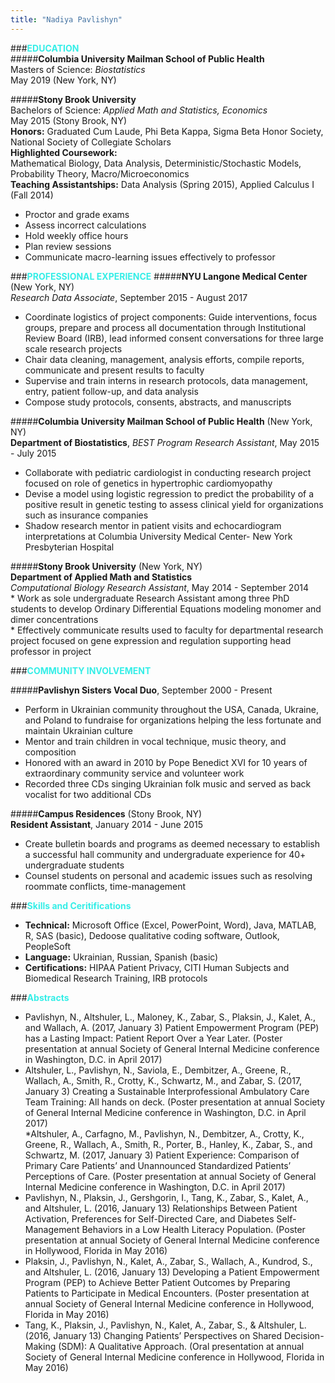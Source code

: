 ```yaml
---
title: "Nadiya Pavlishyn"
---
```


<link href='http://fonts.googleapis.com/css?family=Great+Vibes' rel='stylesheet' type='text/css'>
</html>

<style>
  h1{
    font-family: 'Great Vibes', cursive;
    font-size: 100px;
  }
</style>

     
###__<span style="color:#35EEE7">EDUCATION</span>__  
#####__Columbia University Mailman School of Public Health__   
Masters of Science: _Biostatistics_  
May 2019 (New York, NY)  

#####__Stony Brook University__  
Bachelors of Science: _Applied Math and Statistics, Economics_  
May 2015 (Stony Brook, NY)  
__Honors:__
Graduated Cum Laude, Phi Beta Kappa, Sigma Beta Honor Society, National Society of Collegiate Scholars  
__Highlighted Coursework:__  
Mathematical Biology, Data Analysis, Deterministic/Stochastic Models, Probability Theory, Macro/Microeconomics  
__Teaching Assistantships:__ Data Analysis (Spring 2015), Applied Calculus I (Fall 2014)

* Proctor and grade exams  
* Assess incorrect calculations  
* Hold weekly office hours  
* Plan review sessions  
* Communicate macro-learning issues effectively to professor  
  
###__<span style="color:#35EEE7">PROFESSIONAL EXPERIENCE</span>__ 
#####__NYU Langone Medical Center__ (New York, NY)  
_Research Data Associate_, September 2015 - August 2017  

* Coordinate logistics of project components: Guide interventions, focus groups, prepare and process all documentation through Institutional Review Board (IRB), lead informed consent conversations for three large scale research projects  
*  Chair data cleaning, management, analysis efforts, compile reports, communicate and present results to faculty  
* Supervise and train interns in research protocols, data management, entry, patient follow-up, and data analysis  
* Compose study protocols, consents, abstracts, and manuscripts  

#####__Columbia University Mailman School of Public Health__ (New York, NY)  
__Department of Biostatistics__, _BEST Program Research Assistant_, May 2015 - July 2015 

* Collaborate with pediatric cardiologist in conducting research project focused on role of genetics in hypertrophic cardiomyopathy  
* Devise a model using logistic regression to predict the probability of a positive result in genetic testing to assess clinical yield for organizations such as insurance companies  
* Shadow research mentor in patient visits and echocardiogram interpretations at Columbia University Medical Center- New York Presbyterian Hospital  


#####__Stony Brook University__ (New York, NY)  
__Department of Applied Math and Statistics__  
_Computational Biology Research Assistant_, May 2014 - September 2014  
* Work as sole undergraduate Research Assistant among three PhD students to develop Ordinary Differential Equations modeling monomer and dimer concentrations  
* Effectively communicate results used to faculty for departmental research project focused on gene expression and regulation supporting head professor in project  



###__<span style="color:#35EEE7">COMMUNITY INVOLVEMENT</span>__ 

#####__Pavlishyn Sisters Vocal Duo__, September 2000 - Present

* Perform in Ukrainian community throughout the USA, Canada, Ukraine, and Poland to fundraise for organizations helping the less fortunate and maintain Ukrainian culture  
* Mentor and train children in vocal technique, music theory, and composition  
*  Honored with an award in 2010 by Pope Benedict XVI for 10 years of extraordinary community service and volunteer work  
*  Recorded three CDs singing Ukrainian folk music and served as back vocalist for two additional CDs  

#####__Campus Residences__ (Stony Brook, NY)  
__Resident Assistant__, January 2014 - June 2015

*  Create bulletin boards and programs as deemed necessary to establish a successful hall community and undergraduate experience for 40+ undergraduate students  
*  Counsel students on personal and academic issues such as resolving roommate conflicts, time-management  


###__<span style="color:#35EEE7">Skills and Ceritifications</span>__  

* __Technical:__ Microsoft Office (Excel, PowerPoint, Word), Java, MATLAB, R, SAS (basic), Dedoose qualitative coding software, Outlook, PeopleSoft
* __Language:__ Ukrainian, Russian, Spanish (basic)
* __Certifications:__ HIPAA Patient Privacy, CITI Human Subjects and Biomedical Research Training, IRB protocols


###__<span style="color:#35EEE7">Abstracts</span>__ 
  
* Pavlishyn, N., Altshuler, L., Maloney, K., Zabar, S., Plaksin, J., Kalet, A., and Wallach, A. (2017, January 3) Patient Empowerment Program (PEP) has a Lasting Impact: Patient Report Over a Year Later. (Poster presentation at annual Society of General Internal Medicine conference in Washington, D.C. in April 2017)  
* Altshuler, L., Pavlishyn, N., Saviola, E., Dembitzer, A., Greene, R., Wallach, A., Smith, R., Crotty, K., Schwartz, M., and Zabar, S. (2017, January 3) Creating a Sustainable Interprofessional Ambulatory Care Team Training: All hands on deck. (Poster presentation at annual Society of General Internal Medicine conference in Washington, D.C. in April 2017)  
*Altshuler, A., Carfagno, M., Pavlishyn, N., Dembitzer, A., Crotty, K., Greene, R., Wallach, A., Smith, R., Porter, B., Hanley, K., Zabar, S., and Schwartz, M. (2017, January 3) Patient Experience: Comparison of Primary Care Patients’ and Unannounced Standardized Patients’ Perceptions of Care. (Poster presentation at annual Society of General Internal Medicine conference in Washington, D.C. in April 2017)  
* Pavlishyn, N., Plaksin, J., Gershgorin, I., Tang, K., Zabar, S., Kalet, A., and Altshuler, L. (2016, January 13) Relationships Between Patient Activation, Preferences for Self-Directed Care, and Diabetes Self-Management Behaviors in a Low Health Literacy Population. (Poster presentation at annual Society of General Internal Medicine conference in Hollywood, Florida in May 2016)  
* Plaksin, J., Pavlishyn, N., Kalet, A., Zabar, S., Wallach, A., Kundrod, S., and Altshuler, L. (2016, January 13) Developing a Patient Empowerment Program (PEP) to Achieve Better Patient Outcomes by Preparing Patients to Participate in Medical Encounters. (Poster presentation at annual Society of General Internal Medicine conference in Hollywood, Florida in May 2016)  
* Tang, K., Plaksin, J., Pavlishyn, N., Kalet, A., Zabar, S., &amp; Altshuler, L. (2016, January 13) Changing Patients’ Perspectives on Shared Decision-Making (SDM): A Qualitative Approach. (Oral presentation at annual Society of General Internal Medicine conference in Hollywood, Florida in May 2016)
